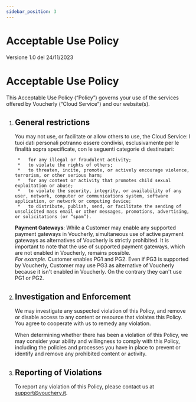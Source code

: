 ```yaml
---
sidebar_position: 3
---
```


# Acceptable Use Policy

Versione 1.0 del 24/11/2023

Acceptable Use Policy
================================================================================================

This Acceptable Use Policy (“Policy”) governs your use of the services offered by Voucherly (“Cloud Service”) and our website(s).

1. ## General restrictions 
    You may not use, or facilitate or allow others to use, the Cloud Service:
    I tuoi dati personali potranno essere condivisi, esclusivamente per le finalità sopra specificate, con le seguenti categorie di destinatari:
        
        *   for any illegal or fraudulent activity;
        *   to violate the rights of others;            
        *   to threaten, incite, promote, or actively encourage violence, terrorism, or other serious harm;
        *   for any content or activity that promotes child sexual exploitation or abuse;
        *   to violate the security, integrity, or availability of any user, network, computer or communications system, software application, or network or computing device;
        *   to distribute, publish, send, or facilitate the sending of unsolicited mass email or other messages, promotions, advertising, or solicitations (or “spam”).

    **Payment Gateways**: While a Customer may enable any supported payment gateways in Voucherly, simultaneous use of active payment gateways as alternatives of Voucherly is strictly prohibited.
    It is important to note that the use of supported payment gateways, which are not enabled in Voucherly, remains possible. <br />
    <i>For example</i>. Customer enables PG1 and PG2. Even if PG3 is supported by Voucherly, Customer may use PG3 as alternative of Voucherly because it isn't enabled in Voucherly. On the contrary they can't use PG1 or PG2.
    
2. ## Investigation and Enforcement
    We may investigate any suspected violation of this Policy, and remove or disable access to any content or resource that violates this Policy. You agree to cooperate with us to remedy any violation.
    
    When determining whether there has been a violation of this Policy, we may consider your ability and willingness to comply with this Policy, including the policies and processes you have in place to prevent or identify and remove any prohibited content or activity.

3. ## Reporting of Violations
    To report any violation of this Policy, please contact us at support@vouchery.it.
